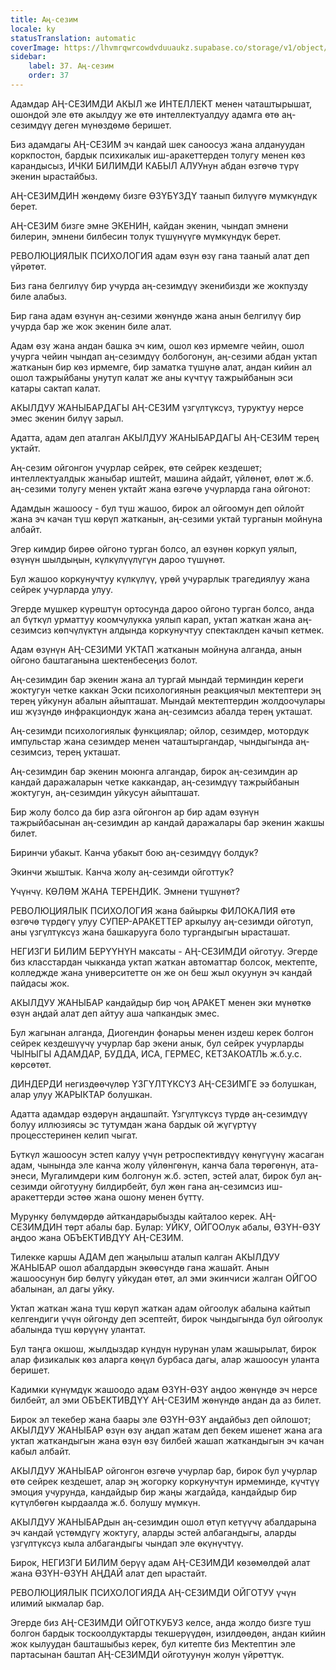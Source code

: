 ```yaml
---
title: Аң-сезим
locale: ky
statusTranslation: automatic
coverImage: https://lhvmrqwrcowdvduuaukz.supabase.co/storage/v1/object/public/strapi-uploads/small_cover-educacion-fundamental.webp-2d51a7828a2b1309555be27f7e2a61a0.webp
sidebar:
    label: 37. Аң-сезим
    order: 37
---
```

Адамдар АҢ-СЕЗИМДИ АКЫЛ же ИНТЕЛЛЕКТ менен чаташтырышат, ошондой эле өтө акылдуу же өтө интеллектуалдуу адамга өтө аң-сезимдүү деген мүнөздөмө беришет.

Биз адамдагы АҢ-СЕЗИМ эч кандай шек саноосуз жана алдануудан коркпостон, бардык психикалык иш-аракеттерден толугу менен көз карандысыз, ИЧКИ БИЛИМДИ КАБЫЛ АЛУУнун абдан өзгөчө түрү экенин ырастайбыз.

АҢ-СЕЗИМДИН жөндөмү бизге ӨЗҮБҮЗДҮ таанып билүүгө мүмкүндүк берет.

АҢ-СЕЗИМ бизге эмне ЭКЕНИН, кайдан экенин, чындап эмнени билерин, эмнени билбесин толук түшүнүүгө мүмкүндүк берет.

РЕВОЛЮЦИЯЛЫК ПСИХОЛОГИЯ адам өзүн өзү гана тааный алат деп үйрөтөт.

Биз гана белгилүү бир учурда аң-сезимдүү экенибизди же жокпузду биле алабыз.

Бир гана адам өзүнүн аң-сезими жөнүндө жана анын белгилүү бир учурда бар же жок экенин биле алат.

Адам өзү жана андан башка эч ким, ошол көз ирмемге чейин, ошол учурга чейин чындап аң-сезимдүү болбогонун, аң-сезими абдан уктап жатканын бир көз ирмемге, бир заматка түшүнө алат, андан кийин ал ошол тажрыйбаны унутуп калат же аны күчтүү тажрыйбанын эси катары сактап калат.

АКЫЛДУУ ЖАНЫБАРДАГЫ АҢ-СЕЗИМ үзгүлтүксүз, туруктуу нерсе эмес экенин билүү зарыл.

Адатта, адам деп аталган АКЫЛДУУ ЖАНЫБАРДАГЫ АҢ-СЕЗИМ терең уктайт.

Аң-сезим ойгонгон учурлар сейрек, өтө сейрек кездешет; интеллектуалдык жаныбар иштейт, машина айдайт, үйлөнөт, өлөт ж.б. аң-сезими толугу менен уктайт жана өзгөчө учурларда гана ойгонот:

Адамдын жашоосу - бул түш жашоо, бирок ал ойгоомун деп ойлойт жана эч качан түш көрүп жатканын, аң-сезими уктай турганын мойнуна албайт.

Эгер кимдир бирөө ойгоно турган болсо, ал өзүнөн коркуп уялып, өзүнүн шылдыңын, күлкүлүүлүгүн дароо түшүнөт.

Бул жашоо коркунучтуу күлкүлүү, үрөй учурарлык трагедиялуу жана сейрек учурларда улуу.

Эгерде мушкер күрөштүн ортосунда дароо ойгоно турган болсо, анда ал бүткүл урматтуу коомчулукка уялып карап, уктап жаткан жана аң-сезимсиз көпчүлүктүн алдында коркунучтуу спектаклден качып кетмек.

Адам өзүнүн АҢ-СЕЗИМИ УКТАП жатканын мойнуна алганда, анын ойгоно баштаганына шектенбесеңиз болот.

Аң-сезимдин бар экенин жана ал тургай мындай терминдин кереги жоктугун четке каккан Эски психологиянын реакциячыл мектептери эң терең уйкунун абалын айыпташат. Мындай мектептердин жолдоочулары иш жүзүндө инфракциондук жана аң-сезимсиз абалда терең укташат.

Аң-сезимди психологиялык функциялар; ойлор, сезимдер, мотордук импульстар жана сезимдер менен чаташтыргандар, чындыгында аң-сезимсиз, терең укташат.

Аң-сезимдин бар экенин моюнга алгандар, бирок аң-сезимдин ар кандай даражаларын четке каккандар, аң-сезимдүү тажрыйбанын жоктугун, аң-сезимдин уйкусун айыпташат.

Бир жолу болсо да бир азга ойгонгон ар бир адам өзүнүн тажрыйбасынан аң-сезимдин ар кандай даражалары бар экенин жакшы билет.

Биринчи убакыт. Канча убакыт бою аң-сезимдүү болдук?

Экинчи жыштык. Канча жолу аң-сезимди ойготтук?

Үчүнчү. КӨЛӨМ ЖАНА ТЕРЕНДИК. Эмнени түшүнөт?

РЕВОЛЮЦИЯЛЫК ПСИХОЛОГИЯ жана байыркы ФИЛОКАЛИЯ өтө өзгөчө түрдөгү улуу СУПЕР-АРАКЕТТЕР аркылуу аң-сезимди ойготуп, аны үзгүлтүксүз жана башкарууга боло тургандыгын ырасташат.

НЕГИЗГИ БИЛИМ БЕРҮҮНҮН максаты - АҢ-СЕЗИМДИ ойготуу. Эгерде биз класстардан чыкканда уктап жаткан автоматтар болсок, мектепте, колледжде жана университетте он же он беш жыл окуунун эч кандай пайдасы жок.

АКЫЛДУУ ЖАНЫБАР кандайдыр бир чоң АРАКЕТ менен эки мүнөткө өзүн аңдай алат деп айтуу аша чапкандык эмес.

Бул жагынан алганда, Диогендин фонарьы менен издеш керек болгон сейрек кездешүүчү учурлар бар экени анык, бул сейрек учурларды ЧЫНЫГЫ АДАМДАР, БУДДА, ИСА, ГЕРМЕС, КЕТЗАКОАТЛЬ ж.б.у.с. көрсөтөт.

ДИНДЕРДИ негиздөөчүлөр ҮЗГҮЛТҮКСҮЗ АҢ-СЕЗИМГЕ ээ болушкан, алар улуу ЖАРЫКТАР болушкан.

Адатта адамдар өздөрүн аңдашпайт. Үзгүлтүксүз түрдө аң-сезимдүү болуу иллюзиясы эс тутумдан жана бардык ой жүгүртүү процесстеринен келип чыгат.

Бүткүл жашоосун эстеп калуу үчүн ретроспективдүү көнүгүүнү жасаган адам, чынында эле канча жолу үйлөнгөнүн, канча бала төрөгөнүн, ата-энеси, Мугалимдери ким болгонун ж.б. эстеп, эстей алат, бирок бул аң-сезимди ойготууну билдирбейт, бул жөн гана аң-сезимсиз иш-аракеттерди эстөө жана ошону менен бүттү.

Мурунку бөлүмдөрдө айткандарыбызды кайталоо керек. АҢ-СЕЗИМДИН төрт абалы бар. Булар: УЙКУ, ОЙГООлук абалы, ӨЗҮН-ӨЗҮ аңдоо жана ОБЪЕКТИВДҮҮ АҢ-СЕЗИМ.

Тилекке каршы АДАМ деп жаңылыш аталып калган АКЫЛДУУ ЖАНЫБАР ошол абалдардын экөөсүндө гана жашайт. Анын жашоосунун бир бөлүгү уйкудан өтөт, ал эми экинчиси жалган ОЙГОО абалынан, ал дагы уйку.

Уктап жаткан жана түш көрүп жаткан адам ойгоолук абалына кайтып келгендиги үчүн ойгонду деп эсептейт, бирок чындыгында бул ойгоолук абалында түш көрүүнү улантат.

Бул таңга окшош, жылдыздар күндүн нурунан улам жашырылат, бирок алар физикалык көз аларга көңүл бурбаса дагы, алар жашоосун уланта беришет.

Кадимки күнүмдүк жашоодо адам ӨЗҮН-ӨЗҮ аңдоо жөнүндө эч нерсе билбейт, ал эми ОБЪЕКТИВДҮҮ АҢ-СЕЗИМ жөнүндө андан да аз билет.

Бирок эл текебер жана баары эле ӨЗҮН-ӨЗҮ аңдайбыз деп ойлошот; АКЫЛДУУ ЖАНЫБАР өзүн өзү аңдап жатам деп бекем ишенет жана ага уктап жаткандыгын жана өзүн өзү билбей жашап жаткандыгын эч качан кабыл албайт.

АКЫЛДУУ ЖАНЫБАР ойгонгон өзгөчө учурлар бар, бирок бул учурлар өтө сейрек кездешет, алар эң жогорку коркунучтун ирмеминде, күчтүү эмоция учурунда, кандайдыр бир жаңы жагдайда, кандайдыр бир күтүлбөгөн кырдаалда ж.б. болушу мүмкүн.

АКЫЛДУУ ЖАНЫБАРдын аң-сезимдин ошол өтүп кетүүчү абалдарына эч кандай үстөмдүгү жоктугу, аларды эстей албагандыгы, аларды үзгүлтүксүз кыла албагандыгы чындап эле өкүнүчтүү.

Бирок, НЕГИЗГИ БИЛИМ берүү адам АҢ-СЕЗИМДИ көзөмөлдөй алат жана ӨЗҮН-ӨЗҮН АҢДАЙ алат деп ырастайт.

РЕВОЛЮЦИЯЛЫК ПСИХОЛОГИЯДА АҢ-СЕЗИМДИ ОЙГОТУУ үчүн илимий ыкмалар бар.

Эгерде биз АҢ-СЕЗИМДИ ОЙГОТКУБУЗ келсе, анда жолдо бизге туш болгон бардык тоскоолдуктарды текшерүүдөн, изилдөөдөн, андан кийин жок кылуудан башташыбыз керек, бул китепте биз Мектептин эле партасынан баштап АҢ-СЕЗИМДИ ойготуунун жолун үйрөттүк.

